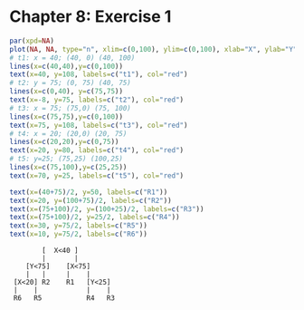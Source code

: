 Chapter 8: Exercise 1
========================================================

```r
par(xpd=NA)
plot(NA, NA, type="n", xlim=c(0,100), ylim=c(0,100), xlab="X", ylab="Y")
# t1: x = 40; (40, 0) (40, 100)
lines(x=c(40,40),y=c(0,100))
text(x=40, y=108, labels=c("t1"), col="red")
# t2: y = 75; (0, 75) (40, 75)
lines(x=c(0,40), y=c(75,75))
text(x=-8, y=75, labels=c("t2"), col="red")
# t3: x = 75; (75,0) (75, 100)
lines(x=c(75,75),y=c(0,100))
text(x=75, y=108, labels=c("t3"), col="red")
# t4: x = 20; (20,0) (20, 75)
lines(x=c(20,20),y=c(0,75))
text(x=20, y=80, labels=c("t4"), col="red")
# t5: y=25; (75,25) (100,25)
lines(x=c(75,100),y=c(25,25))
text(x=70, y=25, labels=c("t5"), col="red")

text(x=(40+75)/2, y=50, labels=c("R1"))
text(x=20, y=(100+75)/2, labels=c("R2"))
text(x=(75+100)/2, y=(100+25)/2, labels=c("R3"))
text(x=(75+100)/2, y=25/2, labels=c("R4"))
text(x=30, y=75/2, labels=c("R5"))
text(x=10, y=75/2, labels=c("R6"))
```

```
        [  X<40 ] 
        |       |
    [Y<75]    [X<75]
    |   |     |    |
 [X<20] R2    R1   [Y<25]
 |    |            |    |
 R6   R5           R4   R3
```


